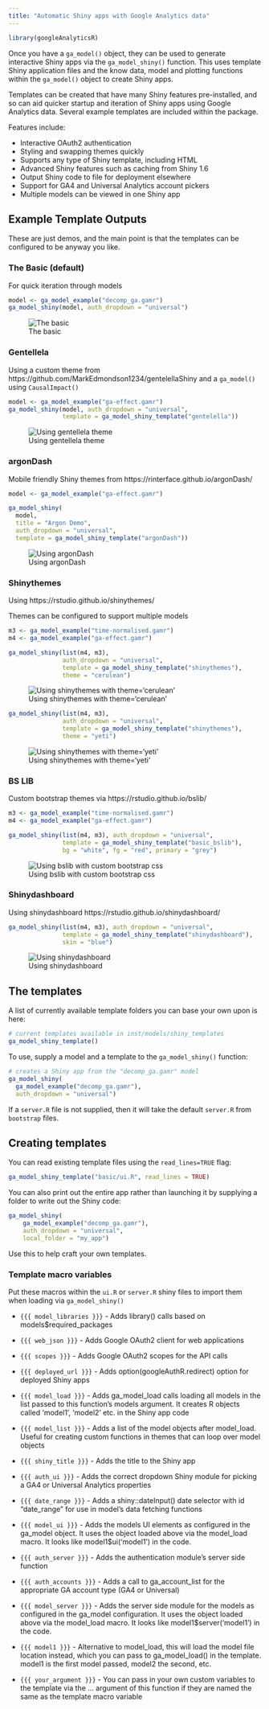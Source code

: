 ```yaml
---
title: "Automatic Shiny apps with Google Analytics data"
---
```


```r
library(googleAnalyticsR)
```

Once you have a `ga_model()` object, they can be used to generate interactive Shiny apps via the `ga_model_shiny()` function.  This uses template Shiny application files and the know data, model and plotting functions within the `ga_model()` object to create Shiny apps.

Templates can be created that have many Shiny features pre-installed, and so can aid quicker startup and iteration of Shiny apps using Google Analytics data. Several example templates are included within the package.

Features include:

* Interactive OAuth2 authentication 
* Styling and swapping themes quickly
* Supports any type of Shiny template, including HTML
* Advanced Shiny features such as caching from Shiny 1.6
* Output Shiny code to file for deployment elsewhere
* Support for GA4 and Universal Analytics account pickers
* Multiple models can be viewed in one Shiny app

## Example Template Outputs

These are just demos, and the main point is that the templates can be configured to be anyway you like.

### The Basic (default)

For quick iteration through models

```r
model <- ga_model_example("decomp_ga.gamr")
ga_model_shiny(model, auth_dropdown = "universal")
```

![The basic](ga_model_shiny_basic.png)

### Gentellela

Using a custom theme from https://github.com/MarkEdmondson1234/gentelellaShiny and a `ga_model()` using `CausalImpact()`

```r
model <- ga_model_example("ga-effect.gamr")
ga_model_shiny(model, auth_dropdown = "universal",
               template = ga_model_shiny_template("gentelella"))
```

![Using gentellela theme](ga_model_shiny_gentellela.png)

### argonDash

Mobile friendly Shiny themes from https://rinterface.github.io/argonDash/

```r
model <- ga_model_example("ga-effect.gamr")

ga_model_shiny(
  model,
  title = "Argon Demo",
  auth_dropdown = "universal",
  template = ga_model_shiny_template("argonDash"))
```

![Using argonDash](ga_model_shiny4.png)

### Shinythemes

Using https://rstudio.github.io/shinythemes/

Themes can be configured to support multiple models

```r
m3 <- ga_model_example("time-normalised.gamr")
m4 <- ga_model_example("ga-effect.gamr")

ga_model_shiny(list(m4, m3), 
               auth_dropdown = "universal", 
               template = ga_model_shiny_template("shinythemes"), 
               theme = "cerulean")
```

![Using shinythemes with theme='cerulean'](ga_model_shiny1.png)

```r
ga_model_shiny(list(m4, m3), 
               auth_dropdown = "universal", 
               template = ga_model_shiny_template("shinythemes"), 
               theme = "yeti")
```

![Using shinythemes with theme='yeti'](ga_model_shiny3.png)

### BS LIB

Custom bootstrap themes via https://rstudio.github.io/bslib/

```r
m3 <- ga_model_example("time-normalised.gamr")
m4 <- ga_model_example("ga-effect.gamr")

ga_model_shiny(list(m4, m3), auth_dropdown = "universal",
               template = ga_model_shiny_template("basic_bslib"), 
               bg = "white", fg = "red", primary = "grey")

```

![Using bslib with custom bootstrap css](ga_model_shiny2.png)

### Shinydashboard

Using shinydashboard https://rstudio.github.io/shinydashboard/

```r
ga_model_shiny(list(m4, m3), auth_dropdown = "universal", 
               template = ga_model_shiny_template("shinydashboard"), 
               skin = "blue")
```

![Using shinydashboard](ga_model_shiny5.png)


## The templates

A list of currently available template folders you can base your own upon is here:

```r
# current templates available in inst/models/shiny_templates
ga_model_shiny_template()
```

To use, supply a model and a template to the `ga_model_shiny()` function:

```r
# creates a Shiny app from the "decomp_ga.gamr" model
ga_model_shiny(
  ga_model_example("decomp_ga.gamr"), 
  auth_dropdown = "universal")
```

If a `server.R` file is not supplied, then it will take the default `server.R` from `bootstrap` files.

## Creating templates

You can read existing template files using the `read_lines=TRUE` flag:

```r
ga_model_shiny_template("basic/ui.R", read_lines = TRUE)
```

You can also print out the entire app rather than launching it by supplying a folder to write out the Shiny code:

```r
ga_model_shiny(
    ga_model_example("decomp_ga.gamr"), 
    auth_dropdown = "universal", 
    local_folder = "my_app")
```

Use this to help craft your own templates.

### Template macro variables

Put these macros within the `ui.R` or `server.R` shiny files to import them when loading via `ga_model_shiny()`

* `{{{ model_libraries }}}` - Adds library() calls based on models$required_packages

* `{{{ web_json }}}` - Adds Google OAuth2 client for web applications

* `{{{ scopes }}}` - Adds Google OAuth2 scopes for the API calls

* `{{{ deployed_url }}}` - Adds option(googleAuthR.redirect) option for deployed Shiny apps

* `{{{ model_load }}}` - Adds ga_model_load calls loading all models in the list passed to this function's models argument. It creates R objects called 'model1', 'model2' etc. in the Shiny app code

* `{{{ model_list }}}` - Adds a list of the model objects after model_load. Useful for creating custom functions in themes that can loop over model objects

* `{{{ shiny_title }}}` - Adds the title to the Shiny app

* `{{{ auth_ui }}}` - Adds the correct dropdown Shiny module for picking a GA4 or Universal Analytics properties

* `{{{ date_range }}}` - Adds a shiny::dateInput() date selector with id "date_range" for use in model's data fetching functions

* `{{{ model_ui }}}` - Adds the models UI elements as configured in the ga_model object. It uses the object loaded above via the model_load macro. It looks like model1$ui('model1') in the code.

* `{{{ auth_server }}}` - Adds the authentication module's server side function

* `{{{ auth_accounts }}}` - Adds a call to ga_account_list for the appropriate GA account type (GA4 or Universal)

* `{{{ model_server }}}` - Adds the server side module for the models as configured in the ga_model configuration. It uses the object loaded above via the model_load macro. It looks like model1$server('model1') in the code.

* `{{{ model1 }}}` - Alternative to model_load, this will load the model file location instead, which you can pass to ga_model_load() in the template. model1 is the first model passed, model2 the second, etc.

* `{{{ your_argument }}}` - You can pass in your own custom variables to the template via the ... argument of this function if they are named the same as the template macro variable
